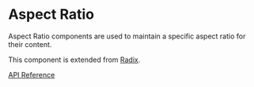 
<Meta of={Stories} />

# Aspect Ratio

Aspect Ratio components are used to maintain a specific aspect ratio for their content.

This component is extended from [Radix](https://www.radix-ui.com/primitives/docs/components/aspect-ratio).

[API Reference](https://www.radix-ui.com/primitives/docs/components/aspect-ratio#api-reference)

<Canvas of={Stories.Usage} />

